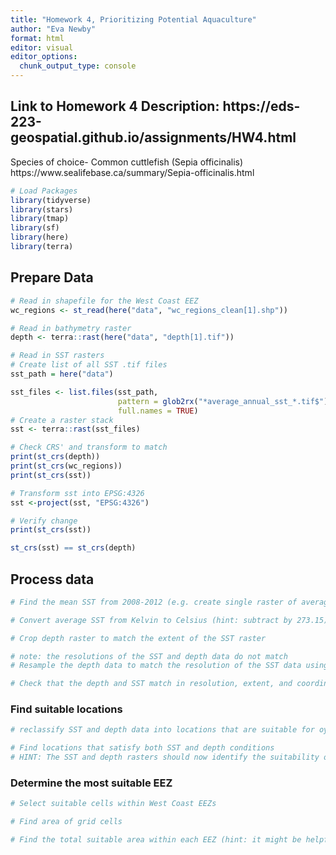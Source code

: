 ```yaml
---
title: "Homework 4, Prioritizing Potential Aquaculture"
author: "Eva Newby"
format: html
editor: visual
editor_options: 
  chunk_output_type: console
---
```

## Link to Homework 4 Description: https://eds-223-geospatial.github.io/assignments/HW4.html 

Species of choice- Common cuttlefish (Sepia officinalis)
https://www.sealifebase.ca/summary/Sepia-officinalis.html

```r
# Load Packages
library(tidyverse)
library(stars)
library(tmap)
library(sf)
library(here)
library(terra)
```

## Prepare Data

```r
# Read in shapefile for the West Coast EEZ
wc_regions <- st_read(here("data", "wc_regions_clean[1].shp"))
```

```r
# Read in bathymetry raster
depth <- terra::rast(here("data", "depth[1].tif"))
```

```r
# Read in SST rasters
# Create list of all SST .tif files 
sst_path = here("data")

sst_files <- list.files(sst_path, 
                        pattern = glob2rx("*average_annual_sst_*.tif$"),
                        full.names = TRUE)
# Create a raster stack 
sst <- terra::rast(sst_files) 
```

```r
# Check CRS' and transform to match
print(st_crs(depth))
print(st_crs(wc_regions))
print(st_crs(sst))

# Transform sst into EPSG:4326
sst <-project(sst, "EPSG:4326")

# Verify change
print(st_crs(sst))

st_crs(sst) == st_crs(depth)
```

## Process data

```r
# Find the mean SST from 2008-2012 (e.g. create single raster of average SST)

```

```r
# Convert average SST from Kelvin to Celsius (hint: subtract by 273.15)

```

```r
# Crop depth raster to match the extent of the SST raster

```

```r
# note: the resolutions of the SST and depth data do not match
# Resample the depth data to match the resolution of the SST data using the nearest neighbor approach

```

```r
# Check that the depth and SST match in resolution, extent, and coordinate reference system (hint: can the rasters be stacked?)

```

### Find suitable locations

```r
# reclassify SST and depth data into locations that are suitable for oysters (hint: set suitable values to 1 and unsuitable values to 0)

```

```r
# Find locations that satisfy both SST and depth conditions
# HINT: The SST and depth rasters should now identify the suitability of locations as 0 or 1. To find locations that have both suitable temperature and depth, you can use map algebra. One idea is to multiple the values of the cells, using the lapp() function.


```

### Determine the most suitable EEZ

```r
# Select suitable cells within West Coast EEZs

```

```r
# Find area of grid cells

```

```r
# Find the total suitable area within each EEZ (hint: it might be helpful to rasterize the EEZ data)

```

